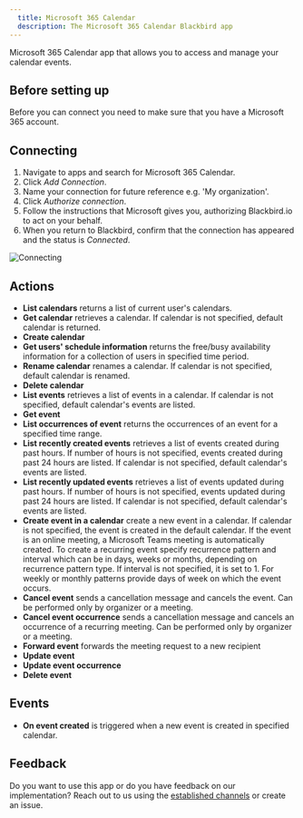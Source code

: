 ```yaml
---
  title: Microsoft 365 Calendar
  description: The Microsoft 365 Calendar Blackbird app
---
```


<LinkCard title="View on Github" target="_blank" href="https://github.com/bb-io/Microsoft365Calendar" icon="github" />

Microsoft 365 Calendar app that allows you to access and manage your calendar events.

## Before setting up

Before you can connect you need to make sure that you have a Microsoft 365 account.

## Connecting

1. Navigate to apps and search for Microsoft 365 Calendar.
2. Click _Add Connection_.
3. Name your connection for future reference e.g. 'My organization'.
4. Click _Authorize connection_.
5. Follow the instructions that Microsoft gives you, authorizing Blackbird.io to act on your behalf.
6. When you return to Blackbird, confirm that the connection has appeared and the status is _Connected_.

![Connecting](https://raw.githubusercontent.com/bb-io/Microsoft365Calendar/main/image/README/connecting.png)

## Actions

- **List calendars** returns a list of current user's calendars.
- **Get calendar** retrieves a calendar. If calendar is not specified, default calendar is returned.
- **Create calendar**
- **Get users' schedule information** returns the free/busy availability information for a collection of users in specified time period.
- **Rename calendar** renames a calendar. If calendar is not specified, default calendar is renamed.
- **Delete calendar**
- **List events** retrieves a list of events in a calendar. If calendar is not specified, default calendar's events are listed.
- **Get event**
- **List occurrences of event** returns the occurrences of an event for a specified time range.
- **List recently created events** retrieves a list of events created during past hours. If number of hours is not specified, events created during past 24 hours are listed. If calendar is not specified, default calendar's events are listed.
- **List recently updated events** retrieves a list of events updated during past hours. If number of hours is not specified, events updated during past 24 hours are listed. If calendar is not specified, default calendar's events are listed.
- **Create event in a calendar** create a new event in a calendar. If calendar is not specified, the event is created in the default calendar. If the event is an online meeting, a Microsoft Teams meeting is automatically created. To create a recurring event specify recurrence pattern and interval which can be in days, weeks or months, depending on recurrence pattern type. If interval is not specified, it is set to 1. For weekly or monthly patterns provide days of week on which the event occurs.
- **Cancel event** sends a cancellation message and cancels the event. Can be performed only by organizer or a meeting.
- **Cancel event occurrence** sends a cancellation message and cancels an occurrence of a recurring meeting. Can be performed only by organizer or a meeting.
- **Forward event** forwards the meeting request to a new recipient
- **Update event**
- **Update event occurrence**
- **Delete event**

## Events

- **On event created** is triggered when a new event is created in specified calendar.

## Feedback

Do you want to use this app or do you have feedback on our implementation? Reach out to us using the [established channels](https://www.blackbird.io/) or create an issue.

